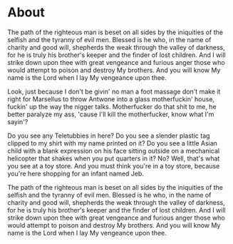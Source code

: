 # About
The path of the righteous man is beset on all sides by the iniquities of the 
selfish and the tyranny of evil men. Blessed is he who, in the name of charity 
and good will, shepherds the weak through the valley of darkness, for he is 
truly his brother's keeper and the finder of lost children. And I will strike 
down upon thee with great vengeance and furious anger those who would attempt 
to poison and destroy My brothers. And you will know My name is the Lord when 
I lay My vengeance upon thee.

Look, just because I don't be givin' no man a foot massage don't make it right 
for Marsellus to throw Antwone into a glass motherfuckin' house, fuckin' up 
the way the nigger talks. Motherfucker do that shit to me, he better paralyze 
my ass, 'cause I'll kill the motherfucker, know what I'm sayin'?

Do you see any Teletubbies in here? Do you see a slender plastic tag clipped 
to my shirt with my name printed on it? Do you see a little Asian child with 
a blank expression on his face sitting outside on a mechanical helicopter that 
shakes when you put quarters in it? No? Well, that's what you see at a toy 
store. And you must think you're in a toy store, because you're here shopping 
for an infant named Jeb.

The path of the righteous man is beset on all sides by the iniquities of the 
selfish and the tyranny of evil men. Blessed is he who, in the name of charity 
and good will, shepherds the weak through the valley of darkness, for he is 
truly his brother's keeper and the finder of lost children. And I will strike 
down upon thee with great vengeance and furious anger those who would attempt 
to poison and destroy My brothers. And you will know My name is the Lord when 
I lay My vengeance upon thee.